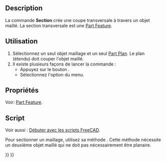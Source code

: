 <languages/>

{{Docnav/fr
|[[Mesh_TrimByPlane/fr|Ajuster par plan]]
|[[Mesh_CrossSections/fr|Coupes]]
|[[Mesh_Workbench/fr|Atelier Mesh]]
|IconL=Mesh_TrimByPlane.svg
|IconR=Mesh_CrossSections.svg
|IconC=Workbench_Mesh.svg
}}

{{GuiCommand/fr
|Name=Mesh SectionByPlane
|Name/fr=Mesh Section
|MenuLocation=Maillages → Couper → Créer une section à partir d'un maillage et d'un plan
|Workbenches=[[Mesh_Workbench/fr|Mesh]]
|SeeAlso=[[Mesh_CrossSections/fr|Mesh Coupes]]
}}

==Description==

La commande '''Section''' crée une coupe transversale à travers un objet maillé. La section transversale est une [[Part_Feature/fr|Part Feature]].

<span id="Usage"></span>
==Utilisation==

# Sélectionnez un seul objet maillage et un seul [[Part_Primitives/fr|Part Plan]]. Le plan (étendu) doit couper l'objet maillé.
# Il existe plusieurs façons de lancer la commande :
#* Appuyez sur le bouton {{Button|[[Image:Mesh_SectionByPlane.svg|16px]] [[Mesh_SectionByPlane/fr|Créer une section à partir d'un maillage et d'un plan]]}}.
#* Sélectionnez l'option {{MenuCommand|Maillages → Couper → [[Image:Mesh_SectionByPlane.svg|16px]] Créer une section à partir d'un maillage etd'un plan}} du menu.

<span id="Properties"></span>
==Propriétés==

Voir: [[Part_Feature/fr|Part Feature]].

<span id="Scripting"></span>
==Script==

Voir aussi : [[FreeCAD_Scripting_Basics/fr|Débuter avec les scripts FreeCAD]].

Pour sectionner un maillage, utilisez sa méthode {{incode|section}}. Cette méthode nécessite un deuxième objet maillé qui ne doit pas nécessairement être planaire.

{{Code|code=
import FreeCAD as App
import Mesh
import Part

# Create a non-parametric box-shaped mesh:
msh = App.ActiveDocument.addObject("Mesh::Feature", "Mesh")
msh.Mesh = Mesh.createBox(30, 40, 50)
msh.ViewObject.DisplayMode = "Flat Lines"

# Create a planar mesh from 3 points:
p1 = App.Vector(-20, -60, 0)
p2 = App.Vector(65, 25, 0)
p3 = App.Vector(-20, 25, 0)
msh_plane = Mesh.Mesh([p1, p2, p3])

# Find the section loops (each loop is a list of points):
loops = msh.Mesh.section(msh_plane)

# Show the loop polygon:
Part.show(Part.makePolygon(loops[0]))
}}


{{Docnav/fr
|[[Mesh_TrimByPlane/fr|Ajuster par plan]]
|[[Mesh_CrossSections/fr|Coupes]]
|[[Mesh_Workbench/fr|Atelier Mesh]]
|IconL=Mesh_TrimByPlane.svg
|IconR=Mesh_CrossSections.svg
|IconC=Workbench_Mesh.svg
}}

{{Mesh Tools navi{{#translation:}}}}
{{Userdocnavi{{#translation:}}}}